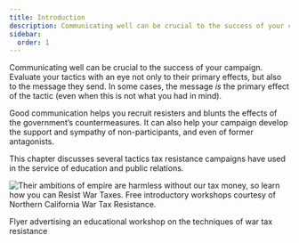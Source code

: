 ```yaml
---
title: Introduction
description: Communicating well can be crucial to the success of your campaign.
sidebar:
  order: 1
---
```

Communicating well can be crucial to the success of your campaign.
Evaluate your tactics with an eye not only to their primary effects, but also to the message they send.
In some cases, the message <em>is</em> the primary effect of the tactic (even when this is not what you had in mind).

Good communication helps you recruit resisters and blunts the effects of the government’s countermeasures.
It can also help your campaign develop the support and sympathy of non-participants, and even of former antagonists.

This chapter discusses several tactics tax resistance campaigns have used in the service of education and public relations.

![Their ambitions of empire are harmless without our tax money, so learn how you can Resist War Taxes. Free introductory workshops courtesy of Northern California War Tax Resistance.](../../../assets/resist-war-taxes-workshop.png)
<figcaption>Flyer advertising an educational workshop on the techniques of war tax resistance</figcaption>
